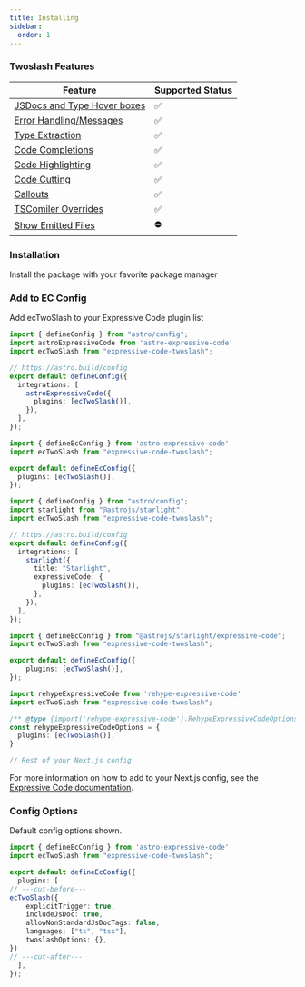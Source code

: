 ```yaml
---
title: Installing
sidebar:
  order: 1
---
```



### Twoslash Features

| Feature                                                   | Supported Status |
|-----------------------------------------------------------|------------------|
| [JSDocs and Type Hover boxes](/getting-started/basic)     | ✅               |
| [Error Handling/Messages](/usage/banners/errors)          | ✅               |
| [Type Extraction](/usage/queries/extractions)             | ✅               |
| [Code Completions](/usage/queries/completions)            | ✅               |
| [Code Highlighting](/usage/queries/highlights)            | ✅               |
| [Code Cutting](/usage/code-cutting)                       | ✅               |
| [Callouts](/usage/banners/callouts)                       | ✅               |
| [TSComiler Overrides](/usage/ts-compiler-flags)           | ✅               |
| [Show Emitted Files](/usage/show-emitted-files)           | ⛔️               |

### Installation

Install the package with your favorite package manager

<PackageManagers pkg="expressive-code-twoslash" />

### Add to EC Config

Add ecTwoSlash to your Expressive Code plugin list

<Tabs>

<TabItem label="Astro">

<Tabs>

<TabItem label='astro.config.mjs'>

```ts twoslash ins={3, 9}
import { defineConfig } from "astro/config";
import astroExpressiveCode from 'astro-expressive-code'
import ecTwoSlash from "expressive-code-twoslash";

// https://astro.build/config
export default defineConfig({
  integrations: [
    astroExpressiveCode({
      plugins: [ecTwoSlash()],
    }),
  ],
});
```

</TabItem>

<TabItem label='ec.config.mjs'>

```ts twoslash ins={2, 5}
import { defineEcConfig } from 'astro-expressive-code'
import ecTwoSlash from "expressive-code-twoslash";

export default defineEcConfig({
  plugins: [ecTwoSlash()],
});
```

</TabItem>

</Tabs>

</TabItem>

<TabItem label="Starlight">

<Tabs>

<TabItem label='astro.config.mjs'>

```ts twoslash ins={3, 11}
import { defineConfig } from "astro/config";
import starlight from "@astrojs/starlight";
import ecTwoSlash from "expressive-code-twoslash";

// https://astro.build/config
export default defineConfig({
  integrations: [
    starlight({
      title: "Starlight",
      expressiveCode: {
        plugins: [ecTwoSlash()],
      },
    }),
  ],
});
```

</TabItem>

<TabItem label='ec.config.mjs'>

```ts twoslash ins={2, 5}
import { defineEcConfig } from "@astrojs/starlight/expressive-code";
import ecTwoSlash from "expressive-code-twoslash";

export default defineEcConfig({
	plugins: [ecTwoSlash()],
});
```

</TabItem>

</Tabs>

</TabItem>

<TabItem label='Next.js'>

```ts twoslash title="next.config.mjs" ins={2, 6}
import rehypeExpressiveCode from 'rehype-expressive-code'
import ecTwoSlash from "expressive-code-twoslash";

/** @type {import('rehype-expressive-code').RehypeExpressiveCodeOptions} */
const rehypeExpressiveCodeOptions = {
  plugins: [ecTwoSlash()],
}

// Rest of your Next.js config
```

For more information on how to add to your Next.js config, see the [Expressive Code documentation](https://expressive-code.com/reference/configuration/#passing-options-directly).

</TabItem>

</Tabs>



### Config Options

Default config options shown.

```ts twoslash
import { defineEcConfig } from 'astro-expressive-code'
import ecTwoSlash from "expressive-code-twoslash";

export default defineEcConfig({
  plugins: [
// ---cut-before---            
ecTwoSlash({
    explicitTrigger: true,
    includeJsDoc: true,
    allowNonStandardJsDocTags: false,
    languages: ["ts", "tsx"],
    twoslashOptions: {},
})
// ---cut-after---
  ],
});
```


